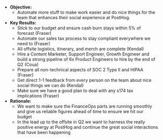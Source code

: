 * **Objective:**
    * Automate more stuff to make work easier and do nice things for the team that enhances their social experience at PostHog.
* **Key Results:**
    * Stick to our budget and ensure cash burn stays within 5% of forecast (Fraser)
    * Automate our sales tax process to stay compliant everywhere we need to (Fraser)
    * All offsite logistics, itinerary, and merch are complete (Kendal)
    * Hire a Content Marketer, Support Engineer, Growth Engineer and build a strong pipeline of 6x Product Engineers to hire by the end of Q2 (Coua)
    * Prepare all non-technical aspects of SOC 2 Type II and HIPAA (Fraser)
    * Get direct 1-1 feedback from every person on the team about nice social things we can do (Kendal)
    * Make sure we have a good plan to deal with any s174 tax implications (Fraser)
* **Rationale:**
    * We want to make sure the FinanceOps parts are running smoothly and give us reliable figures ahead of time to ensure we hit our budget
    * In the lead up to the offsite in Q2 we want to harness the really positive energy at PostHog and continue the great social interactions that have been happening
